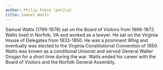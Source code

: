 ```yaml
---
author: Philip Rubio (pmr2jq)
title: Samuel Watts
---
```

Samuel Watts (1799-1878) sat on the Board of Visitors from 1866-1872. Watts lived in Norfolk, VA and worked as a lawyer. He sat on the Virginia House of Delegates from 1833-1850. He was a prominent Whig and eventually was elected to the Virginia Constitutional Convention of 1850. Watts was known as a conditional Unionist and served General Walter Grogan for a short time during the war. Watts ended his career with the Board of Visitors and the Norfolk General Assembly.